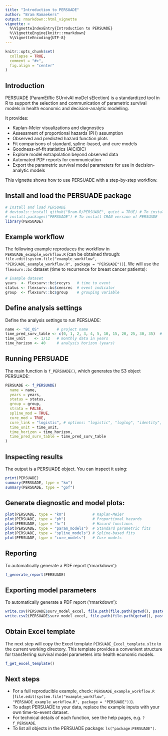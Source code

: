 ```yaml
---
title: "Introduction to PERSUADE"
author: "Bram Ramaekers"
output: rmarkdown::html_vignette
vignette: >
  %\VignetteIndexEntry{Introduction to PERSUADE}
  %\VignetteEngine{knitr::rmarkdown}
  %\VignetteEncoding{UTF-8}
---
```


```r
knitr::opts_chunk$set(
  collapse = TRUE,
  comment = "#>",
  fig.align = "center"
)
```

## Introduction

PERSUADE (ParamEtRic SUrvivAl moDel sElection) is a standardized tool in R to support the selection and communication of parametric survival models in health economic and decision-analytic modelling.

It provides:

- Kaplan–Meier visualizations and diagnostics
- Assessment of proportional hazards (PH) assumption
- Observed and predicted hazard function plots
- Fit comparisons of standard, spline-based, and cure models
- Goodness-of-fit statistics (AIC/BIC)
- Explore model extrapolation beyond observed data
- Automated PDF reports for communication
- Export the parametric survival model parameters for use in decision-analytic models

This vignette shows how to use PERSUADE with a step-by-step workflow.

## Install and load the PERSUADE package
```r
# Install and load PERSUADE
# devtools::install_github("Bram-R/PERSUADE", quiet = TRUE) # To install the development version of PERSUADE
# install.packages("PERSUADE") # To install CRAN version of PERSUADE
library(PERSUADE)
```

## Example workflow
The following example reproduces the workflow in `PERSUADE_example_workflow.R` (can be obtained through: `file.edit(system.file("example_workflow", "PERSUADE_example_workflow.R", package = "PERSUADE"))`). We will use the `flexsurv::bc` dataset (time to recurrence for breast cancer patients):
```r
# Example dataset
years  <- flexsurv::bc$recyrs   # time to event
status <- flexsurv::bc$censrec  # event indicator
group  <- flexsurv::bc$group    # grouping variable
```

## Define analysis settings
Define the analysis settings to run PERSUADE:
```r
name <- "BC_OS"        # project name
time_pred_surv_table <- c(0, 1, 2, 3, 4, 5, 10, 15, 20, 25, 30, 35)  # survival table times
time_unit    <- 1/12   # monthly data in years
time_horizon <- 40     # analysis horizon (years)
```

## Running PERSUADE
The main function is `f_PERSUADE()`, which generates the S3 object PERSUADE:
```r
PERSUADE <- f_PERSUADE(
  name = name,
  years = years,
  status = status,
  group = group,
  strata = FALSE,
  spline_mod = TRUE,
  cure_mod = TRUE,
  cure_link = "logistic", # options: "logistic", "loglog", "identity", "probit"
  time_unit = time_unit,
  time_horizon = time_horizon,
  time_pred_surv_table = time_pred_surv_table
)
```

## Inspecting results
The output is a PERSUADE object. You can inspect it using:
```r
print(PERSUADE)
summary(PERSUADE, type = "km")
summary(PERSUADE, type = "gof")
```

## Generate diagnostic and model plots:
```r
plot(PERSUADE, type = "km")            # Kaplan-Meier
plot(PERSUADE, type = "ph")            # Proportional hazards
plot(PERSUADE, type = "hr")            # Hazard functions
plot(PERSUADE, type = "param_models")  # Standard parametric fits
plot(PERSUADE, type = "spline_models") # Spline-based fits
plot(PERSUADE, type = "cure_models")   # Cure models
```

## Reporting
To automatically generate a PDF report ('rmarkdown'):
```r
f_generate_report(PERSUADE)
```

## Exporting model parameters
To automatically generate a PDF report ('rmarkdown'):
```r
write.csv(PERSUADE$surv_model_excel, file.path(file.path(getwd(), paste0(name, "_output")), "PERSUADE_Time-to-event_models_parameters_comma.csv"))
write.csv2(PERSUADE$surv_model_excel, file.path(file.path(getwd(), paste0(name, "_output")), "PERSUADE_Time-to-event_models_parameters_semicolon.csv"))
```

## Obtain Excel template 
The next step will copy the Excel template `PERSUADE_Excel_template.xltx` to the current working directory. This template provides a convenient structure for transferring survival model parameters into health economic models. 
```r
f_get_excel_template()
```

## Next steps

- For a full reproducible example, check: `PERSUADE_example_workflow.R` (`file.edit(system.file("example_workflow", "PERSUADE_example_workflow.R", package = "PERSUADE"))`).
- To adapt PERSUADE to your data, replace the example inputs with your own time-to-event dataset.
- For technical details of each function, see the help pages, e.g. `?f_PERSUADE`.
- To list all objects in the PERSUADE package: `ls("package:PERSUADE")`.
